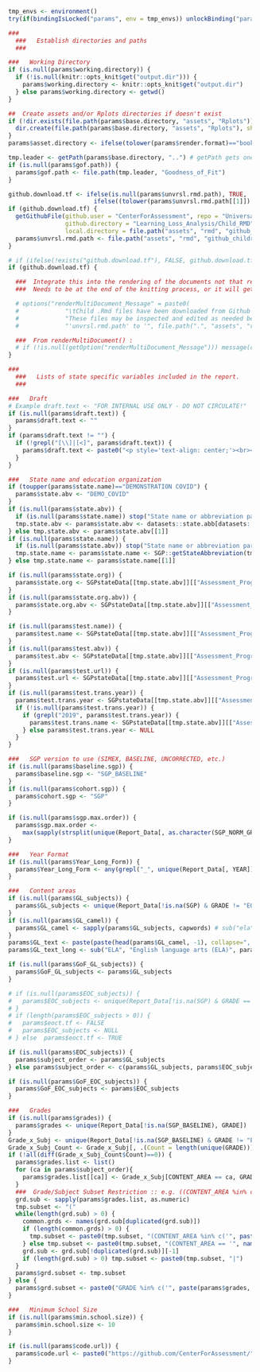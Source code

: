 
```r
  tmp_envs <- environment()
  try(if(bindingIsLocked("params", env = tmp_envs)) unlockBinding("params", env = tmp_envs))  #  required if params is sent in through YAML

  ###
	###   Establish directories and paths
	###

  ###   Working Directory
  if (is.null(params$working.directory)) {
    if (!is.null(knitr::opts_knit$get("output.dir"))) {
      params$working.directory <- knitr::opts_knit$get("output.dir")
    } else params$working.directory <- getwd()
  }

  ##  Create assets and/or Rplots directories if doesn't exist
  if (!dir.exists(file.path(params$base.directory, "assets", "Rplots"))) {
    dir.create(file.path(params$base.directory, "assets", "Rplots"), showWarnings = FALSE, recursive = TRUE)
  }
  params$asset.directory <- ifelse(tolower(params$render.format)=="bookdown", file.path(".", "assets"), file.path("..", "assets"))

  tmp.leader <- getPath(params$base.directory, "..") # getPath gets one directory higher than base.directory here.  
  if (is.null(params$gof.path)) {
    params$gof.path <- file.path(tmp.leader, "Goodness_of_Fit")
  }

  github.download.tf <- ifelse(is.null(params$unvrsl.rmd.path), TRUE,
                          ifelse((tolower(params$unvrsl.rmd.path[[1]]) == "github"), TRUE, FALSE))
  if (github.download.tf) {
    getGithubFile(github.user = "CenterForAssessment", repo = "Universal_Content",
                  github.directory = "Learning_Loss_Analysis/Child_RMD",
                  local.directory = file.path("assets", "rmd", "github_children"), file.type = ".Rmd$")
    params$unvrsl.rmd.path <- file.path("assets", "rmd", "github_children")
  }

  # if (ifelse(!exists("github.download.tf"), FALSE, github.download.tf)) {
  if (github.download.tf) {

    ###  Integrate this into the rendering of the documents not that renderMultiDocument() not used?
    ###  Needs to be at the end of the knitting process, or it will get lost in the `knitr` output...

    # options("renderMultiDocument_Message" = paste0(
    #             "\tChild .Rmd files have been downloaded from Github and 'unvrsl.rmd.path' parameter temporarily set to '", file.path(".", "assets", "rmd", "github_children"), "'!!!\n\t",
    #             "These files may be inspected and edited as needed before re-rendering. In order to keep files for future use/re-rendering, set    \n\t",
    #             "'unvrsl.rmd.path' to '", file.path(".", "assets", "rmd", "github_children"), "' in 'report_params' list or 'params' YAML to avoid file re-download/overwrite.     "))

    ###  From renderMultiDocument() :
    # if (!is.null(getOption("renderMultiDocument_Message"))) message(cat("\033[0;43m", getOption("renderMultiDocument_Message", "\033[0m\n")))
  }

  ###
	###   Lists of state specific variables included in the report.
	###

  ###   Draft
  # Example draft.text <- "FOR INTERNAL USE ONLY - DO NOT CIRCULATE!"
  if (is.null(params$draft.text)) {
    params$draft.text <- ""
  }
  if (params$draft.text != "") {
    if (!grepl("[\\]|[<]", params$draft.text)) {
      params$draft.text <- paste0("<p style='text-align: center;'><br><strong>", params$draft.text, "</strong><br></p>")
    }
  }

  ###   State name and education organization
  if (toupper(params$state.name)=="DEMONSTRATION COVID") {
    params$state.abv <- "DEMO_COVID"
  }
  if (is.null(params$state.abv)) {
    if (is.null(params$state.name)) stop("State name or abbreviation parameter (state.name or state.abv) must be provided at a minimum!")
    tmp.state.abv <- params$state.abv <- datasets::state.abb[datasets::state.name == params$state.name] # SGP::getStateAbbreviation(params$state.name, type="Abbreviation") # Doesn't work in all cases...
  } else tmp.state.abv <- params$state.abv[[1]]
  if (is.null(params$state.name)) {
    if (is.null(params$state.abv)) stop("State name or abbreviation parameter (state.name or state.abv) must be provided at a minimum!")
    tmp.state.name <- params$state.name <- SGP::getStateAbbreviation(tmp.state.abv, type="state")
  } else tmp.state.name <- params$state.name[[1]]

  if (is.null(params$state.org)) {
    params$state.org <- SGPstateData[[tmp.state.abv]][["Assessment_Program_Information"]][["Organization"]][["Name"]]
  }
  if (is.null(params$state.org.abv)) {
    params$state.org.abv <- SGPstateData[[tmp.state.abv]][["Assessment_Program_Information"]][["Organization"]][["Abbreviation"]]
  }

  if (is.null(params$test.name)) {
    params$test.name <- SGPstateData[[tmp.state.abv]][["Assessment_Program_Information"]][["Assessment_Name"]]
  }
  if (is.null(params$test.abv)) {
    params$test.abv <- SGPstateData[[tmp.state.abv]][["Assessment_Program_Information"]][["Assessment_Abbreviation"]]
  }
  if (is.null(params$test.url)) {
    params$test.url <- SGPstateData[[tmp.state.abv]][["Assessment_Program_Information"]][["Organization"]][["URL"]]
  }
  if (is.null(params$test.trans.year)) {
    params$test.trans.year <- SGPstateData[[tmp.state.abv]][["Assessment_Program_Information"]][["Assessment_Transition"]][["Year"]]
    if (!is.null(params$test.trans.year)) {
      if (grepl("2019", params$test.trans.year)) {
        params$test.trans.name <- SGPstateData[[tmp.state.abv]][["Assessment_Program_Information"]][["Assessment_Transition"]][["Assessment_Abbreviation"]]
      } else params$test.trans.year <- NULL
    }
  }

  ###   SGP version to use (SIMEX, BASELINE, UNCORRECTED, etc.)
  if (is.null(params$baseline.sgp)) {
    params$baseline.sgp <- "SGP_BASELINE"
  }
  if (is.null(params$cohort.sgp)) {
    params$cohort.sgp <- "SGP"
  }

  if (is.null(params$sgp.max.order)) {
    params$sgp.max.order <-
      max(sapply(strsplit(unique(Report_Data[, as.character(SGP_NORM_GROUP)]), ";"), length))-1
  }

  ###   Year Format
  if (is.null(params$Year_Long_Form)) {
    params$Year_Long_Form <- any(grepl("_", unique(Report_Data[, YEAR])))
  }

  ###   Content areas
  if (is.null(params$GL_subjects)) {
    params$GL_subjects <- unique(Report_Data[!is.na(SGP) & GRADE != "EOCT", CONTENT_AREA])
  }
  if (is.null(params$GL_camel)) {
    params$GL_camel <- sapply(params$GL_subjects, capwords) # sub("ela", "ELA", tolower(params$GL_subjects))
  }
  params$GL_text <- paste(paste(head(params$GL_camel, -1), collapse=", "), tail(params$GL_camel, 1), sep=" and ") # sub("ela", "ELA", tolower(params$GL_text))
  params$GL_text_long <- sub("ELA", "English language arts (ELA)", params$GL_text) # "English language arts (ELA) and mathematics"

  if (is.null(params$GoF_GL_subjects)) {
    params$GoF_GL_subjects <- params$GL_subjects
  }

  # if (is.null(params$EOC_subjects)) {
  #   params$EOC_subjects <- unique(Report_Data[!is.na(SGP) & GRADE == "EOCT", CONTENT_AREA])
  # }
  # if (length(params$EOC_subjects > 0)) {
  #   params$eoct.tf <- FALSE
  #   params$EOC_subjects <- NULL
  # } else  params$eoct.tf <- TRUE

  if (is.null(params$EOC_subjects)) {
    params$subject_order <- params$GL_subjects
  } else params$subject_order <- c(params$GL_subjects, params$EOC_subjects)

  if (is.null(params$GoF_EOC_subjects)) {
    params$GoF_EOC_subjects <- params$EOC_subjects
  }

  ###   Grades
  if (is.null(params$grades)) {
    params$grades <- unique(Report_Data[!is.na(SGP_BASELINE), GRADE])
  }
  Grade_x_Subj <- unique(Report_Data[!is.na(SGP_BASELINE) & GRADE != "EOCT", GRADE, CONTENT_AREA])
  Grade_x_Subj_Count <- Grade_x_Subj[, .(Count = length(unique(GRADE))), by = CONTENT_AREA]
  if (!all(diff(Grade_x_Subj_Count$Count)==0)) {
    params$grades.list <- list()
    for (ca in params$subject_order){
      params$grades.list[[ca]] <- Grade_x_Subj[CONTENT_AREA == ca, GRADE]
    }  
    ###  Grade/Subject Subset Restriction :: e.g. ((CONTENT_AREA %in% c('ELA', 'MATHEMATICS') & GRADE %in% 4:10)|(CONTENT_AREA == 'SCIENCE' & GRADE %in% 5:10))
    grd.sub <- sapply(params$grades.list, as.numeric)
    tmp.subset <- "("
    while(length(grd.sub) > 0) {
      common.grds <- names(grd.sub[duplicated(grd.sub)])
      if (length(common.grds) > 0) {
        tmp.subset <- paste0(tmp.subset, "(CONTENT_AREA %in% c('", paste(names(grd.sub)[1], common.grds, sep="', '"), "') & GRADE %in% ", paste0(range(grd.sub[[1]]), collapse=":"), ")")
      } else tmp.subset <- paste0(tmp.subset, "(CONTENT_AREA == '", names(grd.sub)[1], "') & GRADE %in% ", paste0(range(grd.sub[[1]]), collapse=":"), ")")
      grd.sub <- grd.sub[!duplicated(grd.sub)][-1]
      if (length(grd.sub) > 0) tmp.subset <- paste0(tmp.subset, "|")
    }
    params$grd.subset <- tmp.subset
  } else {
    params$grd.subset <- paste0("GRADE %in% c('", paste(params$grades, collapse="','"), "')")
  }

  ###   Minimum School Size
  if (is.null(params$min.school.size)) {
    params$min.school.size <- 10
  }

  if (is.null(params$code.url)) {
    params$code.url <- paste0("https://github.com/CenterForAssessment/", gsub(" ", "_", params$state.name))
  }
```

